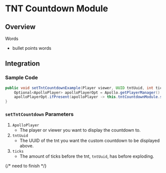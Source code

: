 # TNT Countdown Module

## Overview

Words

- bullet points words

## Integration

### Sample Code

```java
public void setTntCountdownExample(Player viewer, UUID tntUuid, int ticks) {
    Optional<ApolloPlayer> apolloPlayerOpt = Apollo.getPlayerManager().getPlayer(viewer.getUniqueId());
    apolloPlayerOpt.ifPresent(apolloPlayer -> this.tntCountdownModule.setTntCountdown(apolloPlayer, tntUuid, ticks));
}
```

### `setTntCountdown` Parameters

1. `ApolloPlayer`
   - The player or viewer you want to display the countdown to.
2. `tntUuid`
   - The UUID of the tnt you want the custom countdown to be displayed above.
3. `ticks`
   - The amount of ticks before the tnt, `tntUuid`, has before exploding.


{/* need to finish */}
